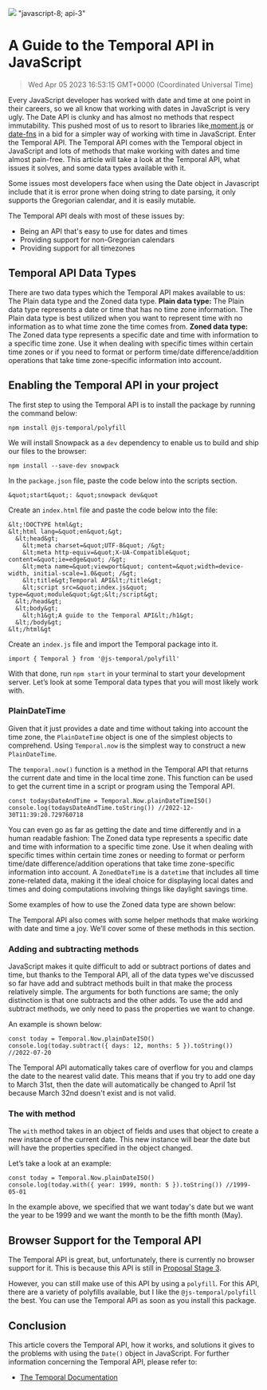 ![](https://uploads-ssl.webflow.com/6143afec68f555387049efb3/63f79bd786668cf4a79bf1b0_temporalapi_008b3fa859323e7ddec5f8d8808d26ec_2000.jpeg)
"javascript-8; api-3"
# A Guide to the Temporal API in JavaScript
> Wed Apr 05 2023 16:53:15 GMT+0000 (Coordinated Universal Time)

Every JavaScript developer has worked with date and time at one point in their careers, so we all know that working with dates in JavaScript is very ugly. The Date API is clunky and has almost no methods that respect immutability. This pushed most of us to resort to libraries like<a href="https://momentjs.com/" target="_blank" rel="noopener noreferrer"> moment.js</a> or<a href="https://date-fns.org/" target="_blank" rel="noopener noreferrer"> date-fns</a> in a bid for a simpler way of working with time in JavaScript. Enter the Temporal API.
 The Temporal API comes with the Temporal object in JavaScript and lots of methods that make working with dates and time almost pain-free. This article will take a look at the Temporal API, what issues it solves, and some data types available with it.

Some issues most developers face when using the Date object in Javascript include that it is error prone when doing string to date parsing, it only supports the Gregorian calendar, and it is easily mutable.

The Temporal API deals with most of these issues by:
- Being an API that's easy to use for dates and times
- Providing support for non-Gregorian calendars
- Providing support for all timezones

## **Temporal API Data Types**
There are two data types which the Temporal API makes available to us: The Plain data type and the Zoned data type.
**Plain data type:** The Plain data type represents a date or time that has no time zone information. The Plain data type is best utilized when you want to represent time with no information as to what time zone the time comes from.
**Zoned data type:** The Zoned data type represents a specific date and time with information to a specific time zone. Use it when dealing with specific times within certain time zones or if you need to format or perform time/date difference/addition operations that take time zone-specific information into account.

## **Enabling the Temporal API in your project**

The first step to using the Temporal API is to install the package by running the command below:
```
npm install @js-temporal/polyfill
```

We will install Snowpack as a ```dev``` dependency to enable us to build and ship our files to the browser:

```
npm install --save-dev snowpack
```
In the ```package.json``` file, paste the code below into the scripts section.
```
&quot;start&quot;: &quot;snowpack dev&quot
```
Create an ```index.html``` file and paste the code below into the file:
```
&lt;!DOCTYPE html&gt;
&lt;html lang=&quot;en&quot;&gt;
  &lt;head&gt;
    &lt;meta charset=&quot;UTF-8&quot; /&gt;
    &lt;meta http-equiv=&quot;X-UA-Compatible&quot; content=&quot;ie=edge&quot; /&gt;
    &lt;meta name=&quot;viewport&quot; content=&quot;width=device-width, initial-scale=1.0&quot; /&gt;
    &lt;title&gt;Temporal API&lt;/title&gt;
    &lt;script src=&quot;index.js&quot; type=&quot;module&quot;&gt;&lt;/script&gt;
  &lt;/head&gt;
  &lt;body&gt;
    &lt;h1&gt;A guide to the Temporal API&lt;/h1&gt;
  &lt;/body&gt;
&lt;/html&gt
```
Create an ```index.js``` file and import the Temporal package into it.
```
import { Temporal } from '@js-temporal/polyfill'
```
With that done, run ```npm start``` in your terminal to start your development server. Let’s look at some Temporal data types that you will most likely work with.

### PlainDateTime
Given that it just provides a date and time without taking into account the time zone, the ```PlainDateTime``` object is one of the simplest objects to comprehend. Using ```Temporal.now``` is the simplest way to construct a new ```PlainDateTime```.

The ```temporal.now()``` function is a method in the Temporal API that returns the current date and time in the local time zone. This function can be used to get the current time in a script or program using the Temporal API.
```
const todaysDateAndTime = Temporal.Now.plainDateTimeISO()
console.log(todaysDateAndTime.toString()) //2022-12-30T11:39:20.729760718
```
You can even go as far as getting the date and time differently and in a human readable fashion:
The Zoned data type represents a specific date and time with information to a specific time zone. Use it when dealing with specific times within certain time zones or needing to format or perform time/date difference/addition operations that take time zone-specific information into account. A ```ZonedDateTime``` is a ```datetime``` that includes all time zone-related data, making it the ideal choice for displaying local dates and times and doing computations involving things like daylight savings time.

Some examples of how to use the Zoned data type are shown below:

The Temporal API also comes with some helper methods that make working with date and time a joy. We’ll cover some of these methods in this section.

### Adding and subtracting methods
JavaScript makes it quite difficult to add or subtract portions of dates and time, but thanks to the Temporal API, all of the data types we've discussed so far have add and subtract methods built in that make the process relatively simple. The arguments for both functions are same; the only distinction is that one subtracts and the other adds. To use the add and subtract methods, we only need to pass the properties we want to change.

An example is shown below:
```
const today = Temporal.Now.plainDateISO()
console.log(today.subtract({ days: 12, months: 5 }).toString()) //2022-07-20
```
The Temporal API automatically takes care of overflow for you and clamps the date to the nearest valid date. This means that if you try to add one day to March 31st, then the date will automatically be changed to April 1st because March 32nd doesn't exist and is not valid.

### The with method
The ```with``` method takes in an object of fields and uses that object to create a new instance of the current date. This new instance will bear the date but will have the properties specified in the object changed.

Let’s take a look at an example:
```
const today = Temporal.Now.plainDateISO()
console.log(today.with({ year: 1999, month: 5 }).toString()) //1999-05-01
```
In the example above, we specified that we want today's date but we want the year to be 1999 and we want the month to be the fifth month (May).

## **Browser Support for the Temporal API**
The Temporal API is great, but, unfortunately, there is currently no browser support for it. This is because this API is still in <a href="https://code.pieces.app/blog/the-path-of-a-javascript-feature-from-concept-to-browser" target="_blank" rel="noopener noreferrer">Proposal Stage 3</a>.

However, you can still make use of this API by using a ```polyfill```. For this API, there are a variety of polyfills available, but I like the ```@js-temporal/polyfill``` the best. You can use the Temporal API as soon as you install this package.

## **Conclusion**

This article covers the Temporal API, how it works, and solutions it gives to the problems with using the ```Date()``` object in JavaScript. For further information concerning the Temporal API, please refer to:
- <a href="https://tc39.es/proposal-temporal/docs/" target="_blank" rel="noopener noreferrer">The Temporal Documentation</a>
